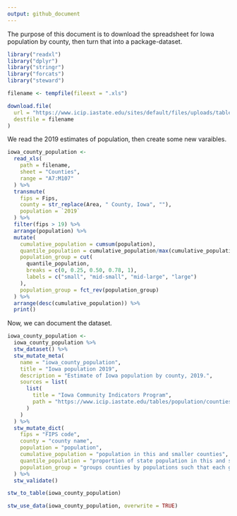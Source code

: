 ```yaml
---
output: github_document
---
```


The purpose of this document is to download the spreadsheet for Iowa population by county, then turn that into a package-dataset.

```r
library("readxl")
library("dplyr")
library("stringr")
library("forcats")
library("steward")
```



```r
filename <- tempfile(fileext = ".xls")

download.file(
  url = "https://www.icip.iastate.edu/sites/default/files/uploads/tables/population/popest-annual.xls",
  destfile = filename
)
```

We read the 2019 estimates of population, then create some new varaibles.

```r
iowa_county_population <-
  read_xls(
    path = filename, 
    sheet = "Counties", 
    range = "A7:M107"
  ) %>%
  transmute(
    fips = Fips,
    county = str_replace(Area, " County, Iowa", ""),
    population = `2019`
  ) %>%
  filter(fips > 19) %>%
  arrange(population) %>%
  mutate(
    cumulative_population = cumsum(population),
    quantile_population = cumulative_population/max(cumulative_population),
    population_group = cut(
      quantile_population, 
      breaks = c(0, 0.25, 0.50, 0.78, 1),
      labels = c("small", "mid-small", "mid-large", "large")
    ),
    population_group = fct_rev(population_group)
  ) %>%
  arrange(desc(cumulative_population)) %>%
  print()
```

Now, we can document the dataset.

```r
iowa_county_population <-
  iowa_county_population %>%
  stw_dataset() %>%
  stw_mutate_meta(
    name = "iowa_county_population",
    title = "Iowa population 2019",
    description = "Estimate of Iowa population by county, 2019.",
    sources = list(
      list(
        title = "Iowa Community Indicators Program",
        path = "https://www.icip.iastate.edu/tables/population/counties-estimates"
      )
    )
  ) %>%
  stw_mutate_dict(
    fips = "FIPS code",
    county = "county name",
    population = "population",
    cumulative_population = "population in this and smaller counties",
    quantile_population = "proportion of state population in this and smaller counties",
    population_group = "groups counties by populations such that each group has about a quarter of the state's population"
  ) %>%
  stw_validate()
```

```r
stw_to_table(iowa_county_population)
```

```r
stw_use_data(iowa_county_population, overwrite = TRUE)
```

